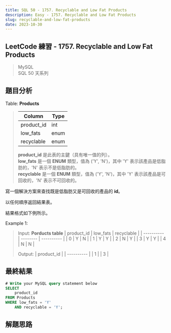```yaml
---
title: SQL 50 - 1757. Recyclable and Low Fat Products
description: Easy - 1757. Recyclable and Low Fat Products
slug: recyclable-and-low-fat-products
date: 2023-10-30
---
```


## LeetCode 練習 - 1757. Recyclable and Low Fat Products
> MySQL  
> SQL 50 天系列

## 題目分析

Table: **Products**
> | Column | Type |
> | ---------- | ---- |
> | product_id | int  |
> | low_fats   | enum |
> | recyclable | enum |  
> 
> **product_id** 是此表的主鍵（具有唯一值的列）。  
> **low_fats** 是一個 **ENUM** 類型，值為 ('Y', 'N')，其中 'Y' 表示該產品是低脂肪的，'N' 表示不是低脂肪的。  
> **recyclable** 是一個 **ENUM** 類型，值為 ('Y', 'N')，其中 'Y' 表示該產品是可回收的，'N' 表示不可回收的。  

寫一個解決方案來查找既是低脂肪又是可回收的產品的 **id**。  

以任何順序返回結果表。  

結果格式如下例所示。  

Example 1:  
> Input: **Porducts table**
> | product_id | low_fats | recyclable |
> | ---------- | -------- | ---------- |
> | 0          | Y        | N          |
> | 1          | Y        | Y          |
> | 2          | N        | Y          |
> | 3          | Y        | Y          |
> | 4          | N        | N          |  
> 
> Output:
> | product_id |
> | ---------- |
> | 1          |
> | 3          |

## 最終結果

```js:recyclable-and-low-fat-products.sql
# Write your MySQL query statement below
SELECT
    product_id
FROM Products
WHERE low_fats = 'Y'
    AND recyclable = 'Y';
```

## 解題思路